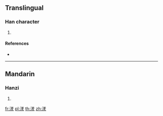 {{character info/new}}
==Translingual==

===Han character===
{{Han char|rn=85|rad=水|as=09|sn=12|four=|canj=ETGO|ids=⿰氵羑}}

# {{defn|Han|sort=水09}}

====References====
* {{Han ref|kx=0638.260|dkj=17884|hdz=31686.010|uh=6E75|ud=28277}}

----

==Mandarin==

===Hanzi===
{{cmn-hanzi|pin=[[yǒu]] ([[you3]])|wg=yu<sup>3</sup>}}

# {{defn|lang=cmn|sort=水09}}

[[fr:湵]]
[[pl:湵]]
[[th:湵]]
[[zh:湵]]
